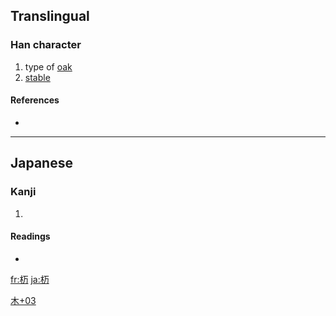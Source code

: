 ==Translingual==

===Han character===
{{Han char|rn=75|rad=木|as=03|sn=7|four=|canj=木一尸 (DMS)}}

# type of [[oak]]
# [[stable]]

====References====
* {{Han ref|kx=0513.011|dkj=14488|dj=0898.110|hdz=21159.031|uh=6764|ud=26468}}

----

==Japanese==

===Kanji===
{{ja-kanji|grade=|rs=木03}}

# {{defn|Japanese|sort=木03}}

====Readings====
* {{ja-readings|on=|kun=[[とち]] (tochi)}}

[[Category:Japanese-only CJKV Characters|木+03]]

[[fr:杤]]
[[ja:杤]]